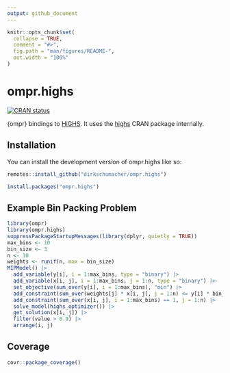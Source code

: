 ```yaml
---
output: github_document
---
```


<!-- README.md is generated from README.Rmd. Please edit that file -->

```r
knitr::opts_chunk$set(
  collapse = TRUE,
  comment = "#>",
  fig.path = "man/figures/README-",
  out.width = "100%"
)
```

# ompr.highs

<!-- badges: start -->
[![CRAN status](https://www.r-pkg.org/badges/version/ompr.highs)](https://CRAN.R-project.org/package=ompr.highs)
<!-- badges: end -->

{ompr} bindings to [HiGHS](https://highs.dev).
It uses the [highs](https://cran.r-project.org/web/packages/highs/index.html) CRAN package internally.

## Installation

You can install the development version of ompr.highs like so:

``` r
remotes::install_github("dirkschumacher/ompr.highs")
```

``` r
install.packages("ompr.highs")
```

## Example Bin Packing Problem


```r
library(ompr)
library(ompr.highs)
suppressPackageStartupMessages(library(dplyr, quietly = TRUE))
max_bins <- 10
bin_size <- 3
n <- 10
weights <- runif(n, max = bin_size)
MIPModel() |>
  add_variable(y[i], i = 1:max_bins, type = "binary") |>
  add_variable(x[i, j], i = 1:max_bins, j = 1:n, type = "binary") |>
  set_objective(sum_over(y[i], i = 1:max_bins), "min") |>
  add_constraint(sum_over(weights[j] * x[i, j], j = 1:n) <= y[i] * bin_size, i = 1:max_bins) |>
  add_constraint(sum_over(x[i, j], i = 1:max_bins) == 1, j = 1:n) |>
  solve_model(highs_optimizer()) |>
  get_solution(x[i, j]) |>
  filter(value > 0.9) |>
  arrange(i, j)
```

## Coverage

```r
covr::package_coverage()
```
